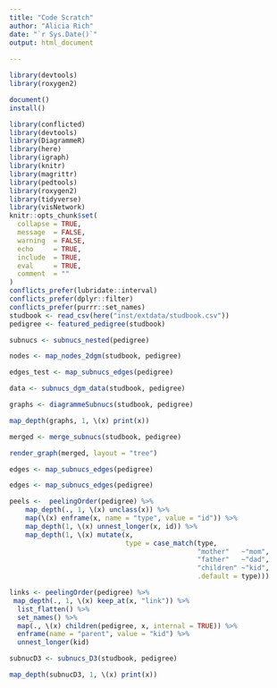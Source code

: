 ```yaml
---
title: "Code Scratch"
author: "Alicia Rich"
date: "`r Sys.Date()`"
output: html_document
                     
---
```


```r
library(devtools)
library(roxygen2)
```


```r
document()
install()
```


```r
library(conflicted)
library(devtools)
library(DiagrammeR)
library(here)
library(igraph)
library(knitr)
library(magrittr)
library(pedtools)
library(roxygen2)
library(tidyverse)
library(visNetwork)
knitr::opts_chunk$set(
  collapse = TRUE,
  message  = FALSE,
  warning  = FALSE,
  echo     = TRUE,
  include  = TRUE,
  eval     = TRUE,
  comment  = ""
)
conflicts_prefer(lubridate::interval)
conflicts_prefer(dplyr::filter)
conflicts_prefer(purrr::set_names)
studbook <- read_csv(here("inst/extdata/studbook.csv"))
pedigree <- featured_pedigree(studbook)
```

```r
subnucs <- subnucs_nested(pedigree)
```

```r
nodes <- map_nodes_2dgm(studbook, pedigree)
```

```r
edges_test <- map_subnucs_edges(pedigree)
```

```r
data <- subnucs_dgm_data(studbook, pedigree)
```

```r
graphs <- diagrammeSubnucs(studbook, pedigree)
```

```r
map_depth(graphs, 1, \(x) print(x))
```

```r
merged <- merge_subnucs(studbook, pedigree)
```

```r
render_graph(merged, layout = "tree")
```


```r
edges <- map_subnucs_edges(pedigree)
```

```r
edges <- map_subnucs_edges(pedigree)

```


```r
peels <-  peelingOrder(pedigree) %>%
    map_depth(., 1, \(x) unclass(x)) %>%
    map(\(x) enframe(x, name = "type", value = "id")) %>%
    map_depth(1, \(x) unnest_longer(x, id)) %>%
    map_depth(1, \(x) mutate(x,
                             type = case_match(type,
                                               "mother"   ~"mom",
                                               "father"   ~"dad",
                                               "children" ~"kid",
                                               .default = type)))

```

```r
links <- peelingOrder(pedigree) %>%
 map_depth(., 1, \(x) keep_at(x, "link")) %>%
  list_flatten() %>%
  set_names() %>%
  map(., \(x) children(pedigree, x, internal = TRUE)) %>%
  enframe(name = "parent", value = "kid") %>%
  unnest_longer(kid)
```

```r
subnucD3 <- subnucs_D3(studbook, pedigree)
```

```r
map_depth(subnucD3, 1, \(x) print(x))
```


